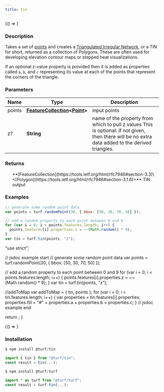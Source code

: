 ```yaml
---
title: tin
---
```



<!-- Expose turf as global var for experimenting in the browser console -->

<BrowserOnly>{() => <WindowTurfGlobal turf={turf} />}</BrowserOnly>

### Description

Takes a set of [points](https://tools.ietf.org/html/rfc7946#section-3.1.2) and creates a
[Triangulated Irregular Network](http://en.wikipedia.org/wiki/Triangulated_irregular_network),
or a TIN for short, returned as a collection of Polygons. These are often used
for developing elevation contour maps or stepped heat visualizations.

If an optional z-value property is provided then it is added as properties called `a`, `b`,
and `c` representing its value at each of the points that represent the corners of the
triangle.

### Parameters

| Name      | Type                                                                                                                                  | Description                                                                                                                                       |
| --------- | ------------------------------------------------------------------------------------------------------------------------------------- | ------------------------------------------------------------------------------------------------------------------------------------------------- |
| points    | **[FeatureCollection](https://tools.ietf.org/html/rfc7946#section-3.3)\<[Point](https://tools.ietf.org/html/rfc7946#section-3.1.2)>** | input points                                                                                                                                      |
| z<i>?</i> | **String**                                                                                                                            | name of the property from which to pull z values This is optional: if not given, then there will be no extra data added to the derived triangles. |

### Returns

<ul>
  **[FeatureCollection](https://tools.ietf.org/html/rfc7946#section-3.3)\<[Polygon](https://tools.ietf.org/html/rfc7946#section-3.1.6)>** TIN output

</ul>

### Examples

```javascript
// generate some random point data
var points = turf.randomPoint(30, { bbox: [50, 30, 70, 50] });

// add a random property to each point between 0 and 9
for (var i = 0; i < points.features.length; i++) {
  points.features[i].properties.z = ~~(Math.random() * 9);
}
var tin = turf.tin(points, "z");
```

  "use strict";

  // jsdoc example start
  // generate some random point data
  var points = turf.randomPoint(30, { bbox: [50, 30, 70, 50] });

  // add a random property to each point between 0 and 9
  for (var i = 0; i < points.features.length; i++) {
    points.features[i].properties.z = ~~(Math.random() * 9);
  }
  var tin = turf.tin(points, "z");

  //addToMap
  var addToMap = { tin, points };
  for (var i = 0; i < tin.features.length; i++) {
    var properties = tin.features[i].properties;
    properties.fill = "#" + properties.a + properties.b + properties.c;
  }
  // jsdoc example end

  return <ExampleMap addToMap={addToMap} />;
}

<!-- prettier-ignore -->
<BrowserOnly>{() => <Map0 />}</BrowserOnly>

### Installation

```javascript
$ npm install @turf/tin

import { tin } from "@turf/tin";
const result = tin(...);
```

```javascript
$ npm install @turf/turf

import * as turf from "@turf/turf";
const result = turf.tin(...);
```
